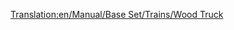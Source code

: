 [[Translation:en/Manual/Base Set/Trains/Wood Truck]]
{{fr/Manual/Base Set/Trains/Wagon|Nom=Wagon à bois
|Coût=1 414£ (2 828$)
|Poids=16 / 46 t
|Image=[[File:en/Manual/Base Set/Trains/Woodtruck.png]]
|Capacité=30 tonnes de bois
|MonoCoût=1 414£ (2 828$)
|MonoPoids=16 / 51 t
|MonoCapacité=35 tonnes de bois
|MagCoût=1 414£ (2 828$)
|MagPoids=16 / 53 t
|MagCapacité=37 tonnes de bois
|Description=Le bois est le bien le plus précieux que vous pouvez transporter dans les scénarios [[fr/Manual/Climat#subtropical|tropicaux]] si vous trouvez une scierie de construction. Cela vous fait comprendre pourquoi les forêts tropicales sont dévastées... Le [[fr/Manual/Base Set/Trains/Wagon à bois|wagon à bois]] est aussi disponible sous les climats [[fr/Manual/Climat#tempere|tempéré]] et [[fr/Manual/Climat#subarctique|subarctique]].
}}
